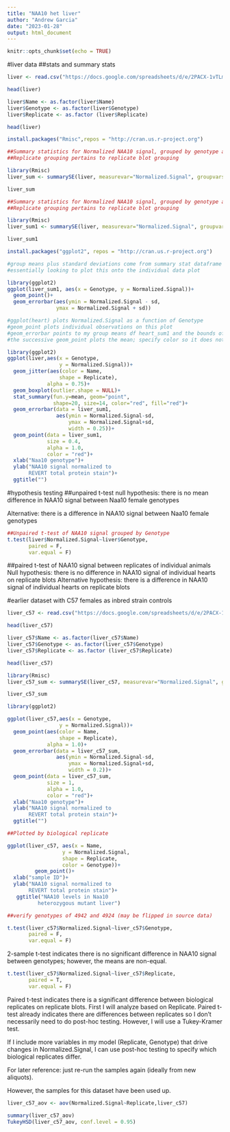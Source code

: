 ```yaml
---
title: "NAA10 het liver"
author: "Andrew Garcia"
date: "2023-01-28"
output: html_document
---
```



```r
knitr::opts_chunk$set(echo = TRUE)
```


#liver data
##stats and summary stats
```r
liver <- read.csv("https://docs.google.com/spreadsheets/d/e/2PACX-1vTLmgeuvv-9LZ7wmye300YHyft6hknpdF9volz23xEZENyhRra1DKxfLPytpTQnRd7s7LN2CgI5ZGsu/pub?gid=0&single=true&output=csv", header = T)

head(liver)
```
```r
liver$Name <- as.factor(liver$Name)
liver$Genotype <- as.factor(liver$Genotype)
liver$Replicate <- as.factor (liver$Replicate)

head(liver)
```


```r
install.packages("Rmisc",repos = "http://cran.us.r-project.org")
```

```r
##Summary statistics for Normalized NAA10 signal, grouped by genotype and technical replicate
##Replicate grouping pertains to replicate blot grouping

library(Rmisc)
liver_sum <- summarySE(liver, measurevar="Normalized.Signal", groupvars=c("Genotype","Replicate"))

liver_sum
```

```r
##Summary statistics for Normalized NAA10 signal, grouped by genotype and technical replicate
##Replicate grouping pertains to replicate blot grouping

library(Rmisc)
liver_sum1 <- summarySE(liver, measurevar="Normalized.Signal", groupvars=c("Genotype"))

liver_sum1
```


```r
install.packages("ggplot2", repos = "http://cran.us.r-project.org")
```



```r
#group means plus standard deviations come from summary stat dataframe
#essentially looking to plot this onto the individual data plot

library(ggplot2)
ggplot(liver_sum1, aes(x = Genotype, y = Normalized.Signal))+
  geom_point()+
  geom_errorbar(aes(ymin = Normalized.Signal - sd,
                ymax = Normalized.Signal + sd))
```


```r
#ggplot(heart) plots Normalized.Signal as a function of Genotype
#geom_point plots individual observations on this plot
#geom_errorbar points to my group means df heart_sum1 and the bounds of the mean+/- standard error bar
#the successive geom_point plots the mean; specify color so it does not conflict with the color call in the first geom_point

library(ggplot2)
ggplot(liver,aes(x = Genotype,
                 y = Normalized.Signal))+
  geom_jitter(aes(color = Name,
                 shape = Replicate),
             alpha = 0.75)+
  geom_boxplot(outlier.shape = NULL)+
  stat_summary(fun.y=mean, geom="point",
               shape=20, size=14, color="red", fill="red")+
  geom_errorbar(data = liver_sum1,
                aes(ymin = Normalized.Signal-sd,
                    ymax = Normalized.Signal+sd,
                    width = 0.25))+
  geom_point(data = liver_sum1,
             size = 0.4,
             alpha = 1.0,
             color = "red")+
  xlab("Naa10 genotype")+
  ylab("NAA10 signal normalized to
       REVERT total protein stain")+
  ggtitle("")
```



#hypothesis testing
##unpaired t-test
null hypothesis: there is no mean difference in NAA10 signal between Naa10 female
genotypes

Alternative: there is a difference in NAA10 signal between Naa10 female genotypes
```r
##Unpaired t-test of NAA10 signal grouped by Genotype
t.test(liver$Normalized.Signal~liver$Genotype,
       paired = F,
       var.equal = F)
```


##paired t-test of NAA10 signal between replicates of individual animals
Null hypothesis: there is no difference in NAA10 signal of individual hearts on replicate blots
Alternative hypothesis: there is a difference in NAA10 signal of individual hearts on replicate blots


#earlier dataset with C57 females as inbred strain controls

```r
liver_c57 <- read.csv("https://docs.google.com/spreadsheets/d/e/2PACX-1vSOj04z27d0l76VXIjCAsvYw_0hn0_JUnmxJmXN6R0kuVZA3RytBDzfvBUv5WcNUg/pub?gid=788568614&single=true&output=csv",header = T)

head(liver_c57)
```

```r
liver_c57$Name <- as.factor(liver_c57$Name)
liver_c57$Genotype <- as.factor(liver_c57$Genotype)
liver_c57$Replicate <- as.factor (liver_c57$Replicate)

head(liver_c57)
```
```r
library(Rmisc)
liver_c57_sum <- summarySE(liver_c57, measurevar="Normalized.Signal", groupvars=c("Genotype"))

liver_c57_sum
```

```r
library(ggplot2)
```


```r
ggplot(liver_c57,aes(x = Genotype,
                 y = Normalized.Signal))+
  geom_point(aes(color = Name,
                 shape = Replicate),
             alpha = 1.0)+
  geom_errorbar(data = liver_c57_sum,
                aes(ymin = Normalized.Signal-sd,
                    ymax = Normalized.Signal+sd,
                    width = 0.2))+
  geom_point(data = liver_c57_sum,
             size = 1,
             alpha = 1.0,
             color = "red")+
  xlab("Naa10 genotype")+
  ylab("NAA10 signal normalized to
       REVERT total protein stain")+
  ggtitle("")
```


```r
##Plotted by biological replicate

ggplot(liver_c57, aes(x = Name,
                  y = Normalized.Signal,
                  shape = Replicate,
                  color = Genotype))+
         geom_point()+
  xlab("sample ID")+
  ylab("NAA10 signal normalized to
       REVERT total protein stain")+
   ggtitle("NAA10 levels in Naa10
          heterozygous mutant liver")

##verify genotypes of 4942 and 4924 (may be flipped in source data)
```

```r
t.test(liver_c57$Normalized.Signal~liver_c57$Genotype,
       paired = F,
       var.equal = F)
```
2-sample t-test indicates there is no significant difference in NAA10 signal
between genotypes; however, the means are non-equal.


```r
t.test(liver_c57$Normalized.Signal~liver_c57$Replicate,
       paired = T,
       var.equal = F)
```

Paired t-test indicates there is a significant difference between biological
replicates on replicate blots. First I will analyze based on Replicate.
Paired t-test already indicates there are differences between replicates so I
don't necessarily need to do post-hoc testing. However, I will use a
Tukey-Kramer
test.

If I include more variables in my model (Replicate, Genotype) that drive changes
in Normalized.Signal, I can use post-hoc testing to specify which
biological replicates differ.

For later reference: just re-run the samples again (ideally from new aliquots).

However, the samples for this dataset have been used up.

```r
liver_c57_aov <- aov(Normalized.Signal~Replicate,liver_c57)

summary(liver_c57_aov)
TukeyHSD(liver_c57_aov, conf.level = 0.95)
```
